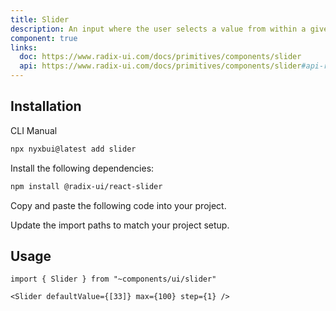 ```yaml
---
title: Slider
description: An input where the user selects a value from within a given range.
component: true
links:
  doc: https://www.radix-ui.com/docs/primitives/components/slider
  api: https://www.radix-ui.com/docs/primitives/components/slider#api-reference
---
```


<ComponentPreview name="slider-demo" description="A slider component." />

## Installation

<Tabs defaultValue="cli">

<TabsList>
  <TabsTrigger value="cli">CLI</TabsTrigger>
  <TabsTrigger value="manual">Manual</TabsTrigger>
</TabsList>
<TabsContent value="cli">

```bash
npx nyxbui@latest add slider
```

</TabsContent>

<TabsContent value="manual">

<Steps>

<Step>Install the following dependencies:</Step>

```bash
npm install @radix-ui/react-slider
```

<Step>Copy and paste the following code into your project.</Step>

<ComponentSource name="slider" />

<Step>Update the import paths to match your project setup.</Step>

</Steps>

</TabsContent>

</Tabs>

## Usage

```tsx
import { Slider } from "~components/ui/slider"
```

```tsx
<Slider defaultValue={[33]} max={100} step={1} />
```

